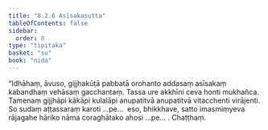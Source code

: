 ```yaml
---
title: "8.2.6 Asīsakasutta"
tableOfContents: false
sidebar:
  order: 8
type: "tipitaka"
basket: "su"
book: "nida"
---
```



<DynamicBreadcrumb />

<Division number="217" book="nida">

<Paragraph number="1194" book="nida">
“Idhāhaṃ, āvuso, gijjhakūṭā pabbatā orohanto addasaṃ asīsakaṃ kabandhaṃ vehāsaṃ gacchantaṃ. Tassa ure akkhīni ceva honti mukhañca. Tamenaṃ gijjhāpi kākāpi kulalāpi anupatitvā anupatitvā vitacchenti virājenti. So sudaṃ aṭṭassaraṃ karoti …pe…  eso, bhikkhave, satto imasmiṃyeva rājagahe hāriko nāma coraghātako ahosi …pe… .

</Paragraph>
</Division>

<Paragraph number="1195" type="center" book="nida">
Chaṭṭhaṃ.
</Paragraph>